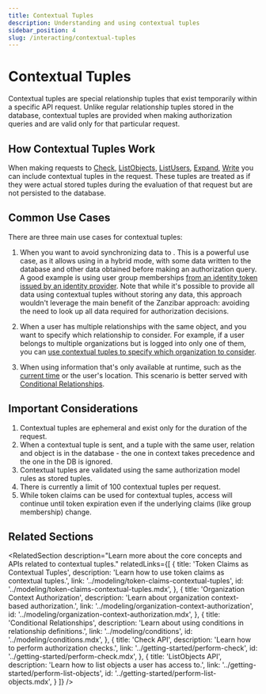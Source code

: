 ```yaml
---
title: Contextual Tuples
description: Understanding and using contextual tuples
sidebar_position: 4
slug: /interacting/contextual-tuples
---
```



# Contextual Tuples

Contextual tuples are special relationship tuples that exist temporarily within a specific API request. Unlike regular relationship tuples stored in the database, contextual tuples are provided when making authorization queries and are valid only for that particular request.

## How Contextual Tuples Work

When making requests to [Check](/api/service#/Relationship%20Queries/Check), [ListObjects](/api/service#/Relationship%20Queries/ListObjects), [ListUsers](/api/service#/Relationship%20Queries/ListUsers), [Expand](/api/service#/Relationship%20Queries/Expand), [Write](/api/service#/Relationship%20Tuples/Write) you can include contextual tuples in the request. These tuples are treated as if they were actual stored tuples during the evaluation of that request but are not persisted to the database.

## Common Use Cases

There are three main use cases for contextual tuples:

1. When you want to avoid synchronizing data to <ProductName format={ProductNameFormat.ShortForm}/>. This is a powerful use case, as it allows using <ProductName format={ProductNameFormat.ShortForm}/> in a hybrid mode, with some data written to the database and other data obtained before making an authorization query. A good example is using user group memberships [from an identity token issued by an identity provider](../modeling/token-claims-contextual-tuples.mdx). Note that while it's possible to provide all data using contextual tuples without storing any data, this approach wouldn't leverage the main benefit of the Zanzibar approach: avoiding the need to look up all data required for authorization decisions.

2. When a user has multiple relationships with the same object, and you want to specify which relationship to consider. For example, if a user belongs to multiple organizations but is logged into only one of them, you can [use contextual tuples to specify which organization to consider](../modeling/organization-context-authorization.mdx).

3. When using information that's only available at runtime, such as the [current time](../modeling/contextual-time-based-authorization.mdx) or the user's location. This scenario is better served with [Conditional Relationships](../modeling/conditions.mdx).

## Important Considerations

1. Contextual tuples are ephemeral and exist only for the duration of the request.
2. When a contextual tuple is sent, and a tuple with the same user, relation and object is in the database - the one in context takes precedence and the one in the DB is ignored.
3. Contextual tuples are validated using the same authorization model rules as stored tuples.
4. There is currently a limit of 100 contextual tuples per request.
5. While token claims can be used for contextual tuples, access will continue until token expiration even if the underlying claims (like group membership) change.

## Related Sections

<RelatedSection
  description="Learn more about the core concepts and APIs related to contextual tuples."
  relatedLinks={[
    {
      title: 'Token Claims as Contextual Tuples',
      description: 'Learn how to use token claims as contextual tuples.',
      link: '../modeling/token-claims-contextual-tuples',
      id: '../modeling/token-claims-contextual-tuples.mdx',
    },
    {
      title: 'Organization Context Authorization',
      description: 'Learn about organization context-based authorization.',
      link: '../modeling/organization-context-authorization',
      id: '../modeling/organization-context-authorization.mdx',
    },
    {
      title: 'Conditional Relationships',
      description: 'Learn about using conditions in relationship definitions.',
      link: '../modeling/conditions',
      id: '../modeling/conditions.mdx',
    },
    {
      title: 'Check API',
      description: 'Learn how to perform authorization checks.',
      link: '../getting-started/perform-check',
      id: '../getting-started/perform-check.mdx',
    },
    {
      title: 'ListObjects API',
      description: 'Learn how to list objects a user has access to.',
      link: '../getting-started/perform-list-objects',
      id: '../getting-started/perform-list-objects.mdx',
    }
  ]}
/>
